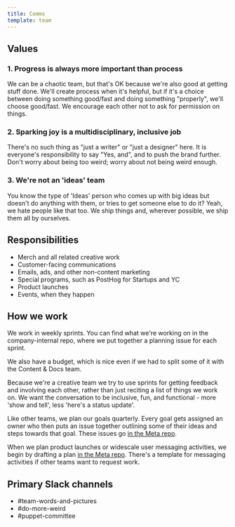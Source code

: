 ```yaml
---
title: Comms
template: team
---
```


## Values

### 1. Progress is always more important than process

We can be a chaotic team, but that's OK because we're also good at getting stuff done. We'll create process when it's helpful, but if it's a choice between doing something good/fast and doing something "properly", we'll choose good/fast. We encourage each other not to ask for permission on things. 

### 2. Sparking joy is a multidisciplinary, inclusive job

There's no such thing as "just a writer" or "just a designer" here. It is everyone's responsibility to say "Yes, and", and to push the brand further. Don't worry about being too weird; worry about not being weird enough. 
  
### 3. We're not an 'ideas' team

You know the type of 'Ideas' person who comes up with big ideas but doesn't do anything with them, or tries to get someone else to do it? Yeah, we hate people like that too. We ship things and, wherever possible, we ship them all by ourselves. 

## Responsibilities

- Merch and all related creative work
- Customer-facing communications
- Emails, ads, and other non-content marketing
- Special programs, such as PostHog for Startups and YC
- Product launches
- Events, when they happen

## How we work

We work in weekly sprints. You can find what we're working on in the <PrivateLink url="https://github.com/PostHog/company-internal/issues">company-internal</PrivateLink> repo, where we put together a planning issue for each sprint.

We also have <PrivateLink url="https://docs.google.com/spreadsheets/d/1MmNUd9fFlZM3-SDk-HQ9cOmBY8XtqT7F97JFOAehxh8/edit?usp=sharing">a budget</PrivateLink>, which is nice even if we had to split some of it with the Content & Docs team. 

Because we're a creative team we try to use sprints for getting feedback and involving each other, rather than just reciting a list of things we work on. We want the conversation to be inclusive, fun, and functional - more 'show and tell', less 'here's a status update'.

Like other teams, we plan our goals quarterly. Every goal gets assigned an owner who then puts an issue together outlining some of their ideas and steps towards that goal. These issues go [in the Meta repo](https://github.com/PostHog/meta/issues/).

When we plan product launches or widescale user messaging activities, we begin by drafting a plan [in the Meta repo](https://github.com/PostHog/meta/issues/). There's a template for messaging activities if other teams want to request work. 

## Primary Slack channels

- <PrivateLink url="https://posthog.slack.com/archives/C083V7C6GKE">#team-words-and-pictures</PrivateLink>
- <PrivateLink url="https://posthog.slack.com/archives/C04JN5NNMPF">#do-more-weird</PrivateLink>
- <PrivateLink url="https://posthog.slack.com/archives/C083U6XFE22">#puppet-committee</PrivateLink>


